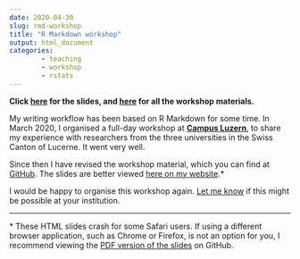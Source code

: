 ```yaml
---
date: 2020-04-30
slug: rmd-workshop
title: "R Markdown workshop"
output: html_document
categories:
        - teaching
        - workshop
        - rstats
---
```


**Click <a href="https://resulumit.com/teaching/rmd_workshop.html" target="_blank"><b>here</b></a> for the slides, and <a href="https://github.com/resulumit/rmd_workshop" target="_blank"><b>here</b></a> for all the workshop materials.**

My writing workflow has been based on R Markdown for some time. In March 2020, I organised a full-day workshop at <a href="https://www.campus-luzern.ch/" target="_blank"><b>Campus Luzern</b></a>, to share my experience with researchers from the three universities in the Swiss Canton of Lucerne. It went very well.

Since then I have revised the workshop material, which you can find at <a href="https://github.com/resulumit/rmd_workshop" target="_blank">GitHub</a>. The slides are better viewed <a href="https://resulumit.com/teaching/rmd_workshop.html" target="_blank">here on my website</a>.&#42;

I would be happy to organise this workshop again. <a href="mailto:resuluy@uio.no?subject=R Markdown workshop">Let me know</a> if this might be possible at your institution.

_____
&#42; These HTML slides crash for some Safari users. If using a different browser application, such as Chrome or Firefox, is not an option for you, I recommend viewing the <a href="https://github.com/resulumit/rmd_workshop/blob/master/presentation/rmd_workshop.pdf">PDF version of the slides</a> on GitHub.